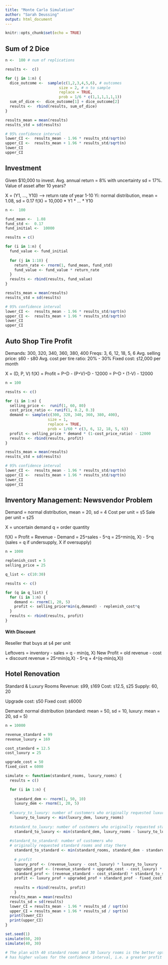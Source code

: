 ```yaml
---
title: "Monte Carlo Simulation"
author: "Sarah Deussing"
output: html_document
---
```


```r
knitr::opts_chunk$set(echo = TRUE)
```

## Sum of 2 Dice

```r
n <-  100 # num of replications

results <-  c()

for (j in 1:n) {
  dice_outcome <-  sample(c(1,2,3,4,5,6), # outcomes
                        size = 2, # n to sample
                        replace = TRUE,
                        prob = 1/6 * c(1,1,1,1,1,1))
  sum_of_dice <-  dice_outcome[1] + dice_outcome[2]
  results <-  rbind(results, sum_of_dice)
}
```

```r
results_mean = mean(results)
results_std = sd(results)

# 95% confidence interval
lower_CI <-  results_mean - 1.96 * results_std/sqrt(n)
upper_CI <-  results_mean + 1.96 * results_std/sqrt(n)
lower_CI
upper_CI
```

## Investment
Given $10,000 to invest. Avg. annual return = 8% with uncertainty sd = 17%. 
Value of asset after 10 years?

X = (Y1, ..., Y10) --> return rate of year 1-10
Yi: normal distribution, mean = 1.08, sd = 0.17
f(X) = 10,000 * Y1 * ... * Y10
```r
n <-  100

fund_mean <-  1.08
fund_std <-  0.17
fund_initial <-  10000

results = c()

for (i in 1:n) {
  fund_value <- fund_initial
  
  for (j in 1:10) {
    return_rate <- rnorm(1, fund_mean, fund_std)
    fund_value <- fund_value * return_rate
  }
  results <- rbind(results, fund_value)
}
```

```r
results_mean = mean(results)
results_std = sd(results)

# 95% confidence interval
lower_CI <-  results_mean - 1.96 * results_std/sqrt(n)
upper_CI <-  results_mean + 1.96 * results_std/sqrt(n)
lower_CI
upper_CI
```

## Auto Shop Tire Profit
Demands: 300, 320, 340, 360, 380, 400
Freqs: 3, 6, 12, 18, 5, 6
Avg. selling price: `$`60 - `$`80
Avg. cost per tire ratio: 20% - 30%
Fixed cost: `$`12,000 per month

X = (D, P, V)
f(X) = Profit = P`*`D - (P`*`V)`*`D - 12000
     = P`*`D `*` (1-V) - 12000
```r
n = 100

results <- c()

for (i in 1:n) {
  selling_price <-  runif(1, 60, 80)
  cost_price_ratio <- runif(1, 0.2, 0.3)
  demand <- sample(c(300, 320, 340, 360, 380, 400),
                   size = 1,
                   replace = TRUE,
                   prob = 1/60 * c(3, 6, 12, 18, 5, 6))
  profit <- selling_price * demand * (1-cost_price_ratio) - 12000
  results <- rbind(results, profit)
}
```

```r
results_mean = mean(results)
results_std = sd(results)

# 95% confidence interval
lower_CI <-  results_mean - 1.96 * results_std/sqrt(n)
upper_CI <-  results_mean + 1.96 * results_std/sqrt(n)
lower_CI
upper_CI
```

## Inventory Management: Newsvendor Problem
Demand = normal distribution, mean = 20, sd = 4
Cost per unit = `$`5
Sale per unit = `$`25

X = uncertain demand
q = order quantity

f(X) = Profit = Revenue - Demand
     = 25`*`sales - 5`*`q
     = 25`*`min(q, X) - 5`*`q
     (sales = q if undersupply, X if oversupply)
```r
n = 1000

replenish_cost = 5
selling_price = 25

q_list <- c(10:30)

results <- c()

for (q in q_list) {
  for (i in 1:n) {
    demand <- rnorm(1, 20, 5)
    profit <- selling_price*min(q,demand) - replenish_cost*q
  }
  results <- rbind(results, profit)
}
```

#### With Discount
Reseller that buys at `$`4 per unit

Leftovers = inventory - sales = q - min(q, X)
New Profit = old revenue - cost + discount revenue
           = 25`*`min(q,X) - 5`*`q + 4`*`(q-min(q,X))
           
## Hotel Renovation
Standard & Luxury Rooms
Revenue: `$`99, `$`169
Cost: `$`12.5, `$`25
Supply: 60, 20

Upgrade cost: `$`50
Fixed cost: `$`6000

Demand: normal distribution (standard: mean = 50, sd = 10, luxury: mean = 20, sd = 5)

```r
n = 10000

revenue_standard = 99
revenue_luxury = 169

cost_standard = 12.5
cost_luxury = 25

upgrade_cost = 50
fixed_cost = 6000

simulate <- function(standard_rooms, luxury_rooms) {
  results = c()

  for (i in 1:n) {
  
    standard_dem <- rnorm(1, 50, 10)
    luxury_dem <- rnorm(1, 20, 5)
  
  #luxury_to_luxury: number of customers who originally requested luxury suites and stay there
    luxury_to_luxury <- min(luxury_dem, luxury_rooms)
  
  #standard_to_luxury: number of customers who originally requested standard rooms but upgraded to luxury suites upon availability
    standard_to_luxury <- min(standard_dem, luxury_rooms - luxury_to_luxury)
  
  #standard_to_standard: number of customers who
  # originally requested standard rooms and stay there
    standard_to_standard <- min(standard_rooms, standard_dem - standard_to_luxury)
  
    # profit
    luxury_prof <- (revenue_luxury - cost_luxury) * luxury_to_luxury
    upgraded_prof <- (revenue_standard + upgrade_cost - cost_luxury) * standard_to_luxury
    standard_prof <- (revenue_standard - cost_standard) * standard_to_standard
    profit <- luxury_prof + upgraded_prof + standard_prof - fixed_cost
  
    results = rbind(results, profit)
    }
  results_mean = mean(results)
  results_sd = sd(results)
  lower_CI = results_mean - 1.96 * results_sd / sqrt(n)
  upper_CI = results_mean + 1.96 * results_sd / sqrt(n)
  print(lower_CI)
  print(upper_CI)
}

set.seed(1)
simulate(60, 20)
simulate(40, 30)

# The plan with 40 standard rooms and 30 luxury rooms is the better option because it 
# has higher values for the confidence interval, i.e. a greater profit
```

